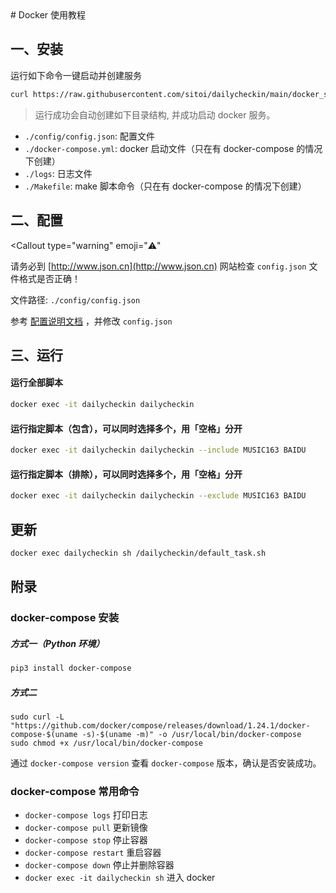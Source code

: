 
<Cards>
  <Card
    title="手动部署"
    href="/install/local"
  />
  <Card
    title="青龙部署"
    href="/install/qinglong"
  />
  <Card
    title="群晖部署"
    href="/install/synology"
  />
</Cards>
# Docker 使用教程

## 一、安装

运行如下命令一键启动并创建服务

```bash
curl https://raw.githubusercontent.com/sitoi/dailycheckin/main/docker_start.sh | bash
```

> 运行成功会自动创建如下目录结构, 并成功启动 docker 服务。

<FileTree>
  <FileTree.Folder
    name="."
    defaultOpen
  >
    <FileTree.Folder
      name="config"
      defaultOpen
    >
      <FileTree.File name="config.json" />
    </FileTree.Folder>
    <FileTree.File name="docker-compose.yml" />
    <FileTree.Folder
      name="logs"
      defaultOpen
    >
      <FileTree.File name="default_task.log" />
    </FileTree.Folder>
    <FileTree.File name="Makefile" />
  </FileTree.Folder>
</FileTree>

- `./config/config.json`: 配置文件
- `./docker-compose.yml`: docker 启动文件（只在有 docker-compose 的情况下创建）
- `./logs`: 日志文件
- `./Makefile`: make 脚本命令（只在有 docker-compose 的情况下创建）

## 二、配置

<Callout
  type="warning"
  emoji="⚠️"
>
  请务必到 [http://www.json.cn](http://www.json.cn) 网站检查 `config.json`
  文件格式是否正确！
</Callout>

文件路径: `./config/config.json`

参考 [配置说明文档](https://sitoi.github.io/dailycheckin/settings/) ，并修改 `config.json`

## 三、运行

#### 运行全部脚本

```bash
docker exec -it dailycheckin dailycheckin
```

#### 运行指定脚本（包含），可以同时选择多个，用「空格」分开

```bash
docker exec -it dailycheckin dailycheckin --include MUSIC163 BAIDU
```

#### 运行指定脚本（排除），可以同时选择多个，用「空格」分开

```bash
docker exec -it dailycheckin dailycheckin --exclude MUSIC163 BAIDU
```

## 更新

```bash
docker exec dailycheckin sh /dailycheckin/default_task.sh
```

## 附录

### docker-compose 安装

##### 方式一（Python 环境）

```bash
pip3 install docker-compose
```

##### 方式二

```
sudo curl -L "https://github.com/docker/compose/releases/download/1.24.1/docker-compose-$(uname -s)-$(uname -m)" -o /usr/local/bin/docker-compose
sudo chmod +x /usr/local/bin/docker-compose
```

通过 `docker-compose version` 查看 `docker-compose` 版本，确认是否安装成功。

### docker-compose 常用命令

- `docker-compose logs` 打印日志
- `docker-compose pull` 更新镜像
- `docker-compose stop` 停止容器
- `docker-compose restart` 重启容器
- `docker-compose down` 停止并删除容器
- `docker exec -it dailycheckin sh` 进入 docker
